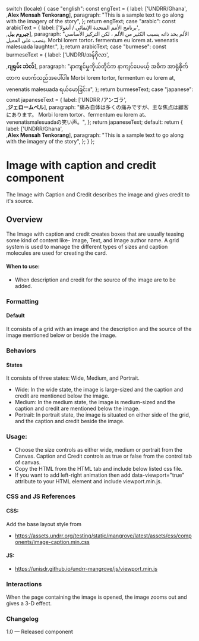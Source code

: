 
  switch (locale) {
    case "english":
      const engText = {
        label: ['UNDRR/Ghana',<br/>,<strong>Alex Mensah Tenkorang</strong>],
        paragraph: "This is a sample text to go along with the imagery of the story",
      };
      return engText;
    case "arabic":
      const arabicText = {
        label: ['برنامج الأمم المتحدة الإنمائي / أنغولا',<br/>,<strong>جيروم بيل</strong>],
        paragraph: "الألم بحد ذاته يسبب الكثير من الألم ، لكن التركيز الأساسي ينصب على العميل. Morbi lorem tortor، fermentum eu lorem at، venenatis malesuada laughter.",
      };
      return arabicText;
    case "burmese":
      const burmeseText = {
        label: ['UNDRR/အန်ဂိုလာ',<br/>,<strong>ဂျရုမ်း ဘဲလ်</strong>],
        paragraph: "နာကျင်မှုကိုယ်တိုင်က နာကျင်ပေမယ့် အဓိက အာရုံစိုက်တာက ဖောက်သည်အပေါ်ပါ။ Morbi lorem tortor, fermentum eu lorem at, venenatis malesuada ရယ်မောခြင်း။",
      };
      return burmeseText;
    case "japanese":
      const japaneseText = {
        label: ['UNDRR /アンゴラ',<br/>,<strong>ジェロームベル</strong>],
        paragraph: "痛み自体は多くの痛みですが、主な焦点は顧客にあります。 Morbi lorem tortor、fermentum eu lorem at、venenatismalesuadaの笑い声。",
      };
      return japaneseText;
    default:
      return {
        label: ['UNDRR/Ghana',<br/>,<strong>Alex Mensah Tenkorang</strong>],
        paragraph: "This is a sample text to go along with the imagery of the story",
      };
  }
};

<Meta of={ImageCaptionCreditStories} />

<style>
  {`
   .subheading {
      font-weight: 600;
      font-size: 20px;
      color: #333333;
      line-height: 24px;
      margin-bottom: 12px;
      margin-top: 12px;
    }
    .sbdocs .sbdocs-p,
    .sbdocs .sbdocs-li{
      font-size: 1rem;
    }
    .sbdocs .sbdocs-h2 {
      border-bottom: none;
    }
    .css-1h4ytzj code {
      padding-right: 10px;
      width: 100%;
      font-size: 14px;
      line-height: 16px;
        background: black;
    }
  `}
</style>

# Image with caption and credit component

The Image with Caption and Credit describes the image and gives credit to it's source.

## Overview

The Image with caption and credit creates boxes that are usually teasing some kind of content like- Image, Text, and Image author name. A grid system is used to manage the different types of sizes and caption molecules are used for creating the card.

#### When to use:

* When description and credit for the source of the image are to be added.

### Formatting

#### Default

It consists of a grid with an image and the description and the source of the image mentioned below or beside the image.

### Behaviors

#### States

It consists of three states: Wide, Medium, and Portrait.

* Wide: In the wide state, the image is large-sized and the caption and credit are mentioned below the image.
* Medium: In the medium state, the image is medium-sized and the caption and credit are mentioned below the image.
* Portrait: In portrait state, the image is situated on either side of the grid, and the caption and credit beside the image.

<Canvas>
  <Story of={ImageCaptionCreditStories.DefaultImageWithCreditCaption} />
</Canvas>

### Usage:

* Choose the size controls as either wide, medium or portrait from the Canvas. Caption and Credit controls as true or false from the control tab of canvas.
* Copy the HTML from the HTML tab and include below listed css file.
* If you want to add left-right animation then add data-viewport="true" attribute to your HTML element and include viewport.min.js.

### CSS and JS References

#### CSS:

Add the base layout style from


* https://assets.undrr.org/testing/static/mangrove/latest/assets/css/components/image-caption.min.css

#### JS:

* https://unisdr.github.io/undrr-mangrove/js/viewport.min.js

### Interactions

When the page containing the image is opened, the image zooms out and gives a 3-D effect.

### Changelog

1.0 — Released component
